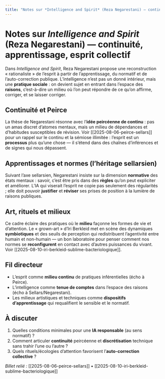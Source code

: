```yaml
---
title: "Notes sur *Intelligence and Spirit* (Reza Negarestani) — continuité, apprentissage, esprit collectif"
---
```


# Notes sur *Intelligence and Spirit* (Reza Negarestani) — continuité, apprentissage, esprit collectif

Dans *Intelligence and Spirit*, Reza Negarestani propose une reconstruction « rationaliste » de l’esprit à partir de l’apprentissage, du normatif et de l’auto-correction publique. L’intelligence n’est pas un donné intérieur, mais une **pratique sociale** : on devient sujet en entrant dans l’espace des **raisons**, c’est-à-dire un milieu où l’on peut répondre de ce qu’on affirme, corriger, et se laisser corriger.

## Continuité et Peirce
La thèse de Negarestani résonne avec l’**idée peircéenne de continu** : pas un amas discret d’atomes mentaux, mais un milieu de dépendances et d’habitudes susceptibles de révision. Voir [[2025-08-06-peirce-sellars]] pour un rappel sur le continu et la sémiose illimitée : l’esprit est un **processus** plus qu’une chose — il s’étend dans des chaînes d’inférences et de signes qui nous dépassent.

## Apprentissages et normes (l’héritage sellarsien)
Suivant l’axe sellarsien, Negarestani insiste sur la dimension **normative** des états mentaux : savoir, c’est être pris dans des **règles** qu’on peut expliciter et améliorer. L’IA qui viserait l’esprit ne copie pas seulement des régularités ; elle doit pouvoir **justifier** et **réviser** ses prises de position à la lumière de raisons publiques.

## Art, rituels et milieux
Ce cadre éclaire des pratiques où le **milieu** façonne les formes de vie et d’attention. Le « grown-art » d’Iri Berkleid met en scène des dynamiques **symbiotiques** et des seuils de perception qui redistribuent l’agentivité entre humain et non-humain — un bon laboratoire pour penser comment nos normes se **reconfigurent** en contact avec d’autres puissances du vivant. Voir [[2025-08-10-iri-berkleid-sublime-bacteriologique]].

## Fil directeur
- L’esprit comme **milieu continu** de pratiques inférentielles (écho à Peirce).  
- L’intelligence comme **tenue de comptes** dans l’espace des raisons (écho à Sellars/Negarestani).  
- Les milieux artistiques et techniques comme **dispositifs d’apprentissage** qui requalifient le sensible et le normatif.

## À discuter
1. Quelles conditions minimales pour une **IA responsable** (au sens normatif) ?  
2. Comment articuler **continuité** peircéenne et **discrétisation** technique sans trahir l’une ou l’autre ?  
3. Quels rituels/écologies d’attention favorisent l’**auto-correction collective** ?

*Billet relié :* [[2025-08-06-peirce-sellars]] • [[2025-08-10-iri-berkleid-sublime-bacteriologique]]
